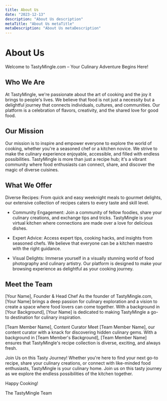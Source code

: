 ```yaml
---
title: About Us
date: "2023-12-13"
description: "About Us description"
metaTitle: "About Us metaTitle"
metaDescription: "About Us metaDescription"
---
```


# About Us

Welcome to TastyMingle.com – Your Culinary Adventure Begins Here!

## Who We Are

At TastyMingle, we're passionate about the art of cooking and the joy it brings to people's lives. We believe that food is not just a necessity but a delightful journey that connects individuals, cultures, and communities. Our platform is a celebration of flavors, creativity, and the shared love for good food.

## Our Mission

Our mission is to inspire and empower everyone to explore the world of cooking, whether you're a seasoned chef or a kitchen novice. We strive to make the culinary experience enjoyable, accessible, and filled with endless possibilities. TastyMingle is more than just a recipe hub; it's a vibrant community where food enthusiasts can connect, share, and discover the magic of diverse cuisines.

## What We Offer

Diverse Recipes: From quick and easy weeknight meals to gourmet delights, our extensive collection of recipes caters to every taste and skill level.

- Community Engagement: Join a community of fellow foodies, share your culinary creations, and exchange tips and tricks. TastyMingle is your virtual kitchen where connections are made over a love for delicious dishes.

- Expert Advice: Access expert tips, cooking hacks, and insights from seasoned chefs. We believe that everyone can be a kitchen maestro with the right guidance.

- Visual Delights: Immerse yourself in a visually stunning world of food photography and culinary artistry. Our platform is designed to make your browsing experience as delightful as your cooking journey.

## Meet the Team

[Your Name], Founder & Head Chef
As the founder of TastyMingle.com, [Your Name] brings a deep passion for culinary exploration and a vision to create a space where food lovers can come together. With a background in [Your Background], [Your Name] is dedicated to making TastyMingle a go-to destination for culinary inspiration.

[Team Member Name], Content Curator
Meet [Team Member Name], our content curator with a knack for discovering hidden culinary gems. With a background in [Team Member's Background], [Team Member Name] ensures that TastyMingle's recipe collection is diverse, exciting, and always fresh.

Join Us on this Tasty Journey!
Whether you're here to find your next go-to recipe, share your culinary creations, or connect with like-minded food enthusiasts, TastyMingle is your culinary home. Join us on this tasty journey as we explore the endless possibilities of the kitchen together.

Happy Cooking!

The TastyMingle Team
